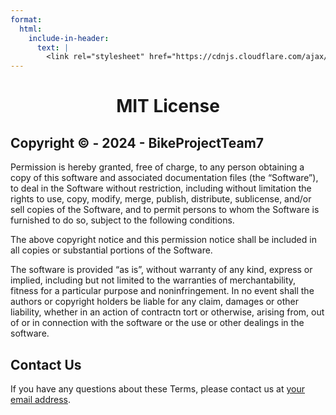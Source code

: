 ```yaml
---
format:
  html:
    include-in-header:
      text: |
        <link rel="stylesheet" href="https://cdnjs.cloudflare.com/ajax/libs/font-awesome/6.5.1/css/all.min.css">
---
```


<div style="text-align: center;">
<h1>MIT License <i class="fas fa-file-contract"></i></h1>
</div>

## Copyright &copy; - 2024 - BikeProjectTeam7

<p class ="text"> Permission is hereby granted, free of charge, to any person obtaining a copy of this software and associated documentation files (the “Software”), to deal in the Software without restriction, including without limitation the rights to use, copy, modify, merge, publish, distribute, sublicense, and/or sell copies of the Software, and to permit persons to whom the Software is furnished to do so, subject to the following conditions. </p>

<p class ="text"> The above copyright notice and this permission notice shall be included in all copies or substantial portions of the Software. </p>

<p class ="text"> The software is provided "as is", without warranty of any kind, express or implied, including but not limited to the warranties of merchantability, fitness for a particular purpose and noninfringement. In no event shall the authors or copyright holders be liable for any claim, damages or other liability, whether in an action of contractn tort or otherwise, arising from, out of or in connection with the software or the use or other dealings in the software. </p>

## Contact Us

<p class = "text"> If you have any questions about these Terms, please contact us at <a href="about_us.html#mail">your email address</a>. </p>